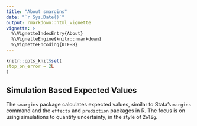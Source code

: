 ```yaml
---
title: "About smargins"
date: "`r Sys.Date()`"
output: rmarkdown::html_vignette
vignette: >
  %\VignetteIndexEntry{About}
  %\VignetteEngine{knitr::rmarkdown}
  %\VignetteEncoding{UTF-8}
---
```

  
  ```r
knitr::opts_knit$set(
  stop_on_error = 2L
)
```

## Simulation Based Expected Values

The `smargins` package calculates expected values, similar to Stata's `margins` command and the `effects` and `prediction` packages in R. The focus is on using simulations to quantify uncertainty, in the style of `Zelig`.
